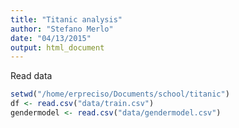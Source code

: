```yaml
---
title: "Titanic analysis"
author: "Stefano Merlo"
date: "04/13/2015"
output: html_document
---
```


Read data

```r
setwd("/home/erpreciso/Documents/school/titanic")
df <- read.csv("data/train.csv")
gendermodel <- read.csv("data/gendermodel.csv")



```